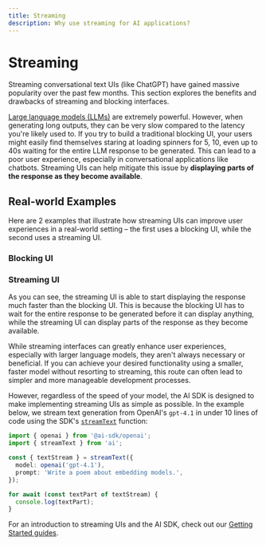 ```yaml
---
title: Streaming
description: Why use streaming for AI applications?
---
```


# Streaming

Streaming conversational text UIs (like ChatGPT) have gained massive popularity over the past few months. This section explores the benefits and drawbacks of streaming and blocking interfaces.

[Large language models (LLMs)](/docs/foundations/overview#large-language-models) are extremely powerful. However, when generating long outputs, they can be very slow compared to the latency you're likely used to. If you try to build a traditional blocking UI, your users might easily find themselves staring at loading spinners for 5, 10, even up to 40s waiting for the entire LLM response to be generated. This can lead to a poor user experience, especially in conversational applications like chatbots. Streaming UIs can help mitigate this issue by **displaying parts of the response as they become available**.

<div className="grid lg:grid-cols-2 grid-cols-1 gap-4 mt-8">
  <Card
    title="Blocking UI"
    description="Blocking responses wait until the full response is available before displaying it."
  >
    <BrowserIllustration highlight blocking />
  </Card>
  <Card
    title="Streaming UI"
    description="Streaming responses can transmit parts of the response as they become available."
  >
    <BrowserIllustration highlight />
  </Card>
</div>

## Real-world Examples

Here are 2 examples that illustrate how streaming UIs can improve user experiences in a real-world setting – the first uses a blocking UI, while the second uses a streaming UI.

### Blocking UI

<InlinePrompt
  initialInput="Come up with the first 200 characters of the first book in the Harry Potter series."
  blocking
/>

### Streaming UI

<InlinePrompt initialInput="Come up with the first 200 characters of the first book in the Harry Potter series." />

As you can see, the streaming UI is able to start displaying the response much faster than the blocking UI. This is because the blocking UI has to wait for the entire response to be generated before it can display anything, while the streaming UI can display parts of the response as they become available.

While streaming interfaces can greatly enhance user experiences, especially with larger language models, they aren't always necessary or beneficial. If you can achieve your desired functionality using a smaller, faster model without resorting to streaming, this route can often lead to simpler and more manageable development processes.

However, regardless of the speed of your model, the AI SDK is designed to make implementing streaming UIs as simple as possible. In the example below, we stream text generation from OpenAI's `gpt-4.1` in under 10 lines of code using the SDK's [`streamText`](/docs/reference/ai-sdk-core/stream-text) function:

```ts
import { openai } from '@ai-sdk/openai';
import { streamText } from 'ai';

const { textStream } = streamText({
  model: openai('gpt-4.1'),
  prompt: 'Write a poem about embedding models.',
});

for await (const textPart of textStream) {
  console.log(textPart);
}
```

For an introduction to streaming UIs and the AI SDK, check out our [Getting Started guides](/docs/getting-started).
